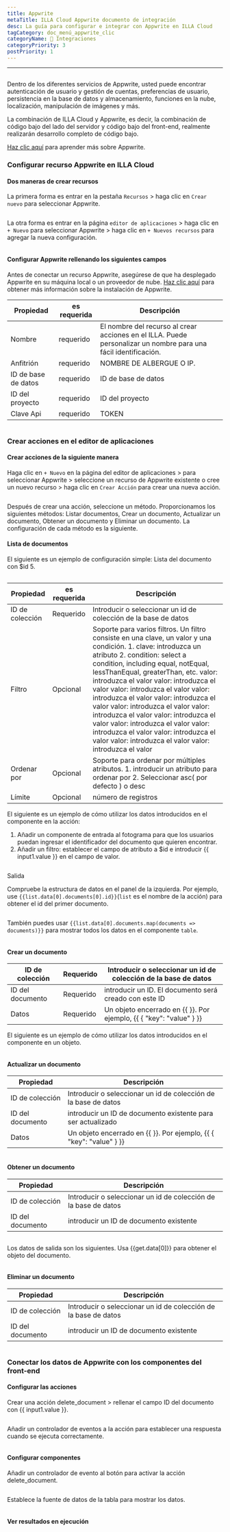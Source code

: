 ```yaml
---
title: Appwrite
metaTitle: ILLA Cloud Appwrite documento de integración
desc: La guía para configurar e integrar con Appwrite en ILLA Cloud
tagCategory: doc_menú_appwrite_clic
categoryName: 🔨 Integraciones
categoryPriority: 3
postPriority: 1
---
```


* * *

## <h2 hidden>Base de datos Appwrite</h2>

Dentro de los diferentes servicios de Appwrite, usted puede encontrar autenticación de usuario y gestión de cuentas, preferencias de usuario, persistencia en la base de datos y almacenamiento, funciones en la nube, localización, manipulación de imágenes y más. 

La combinación de ILLA Cloud y Appwrite, es decir, la combinación de código bajo del lado del servidor y código bajo del front-end, realmente realizarán desarrollo completo de código bajo.

[Haz clic aquí](https://appwrite.io/) para aprender más sobre Appwrite.

### Configurar recurso Appwrite en ILLA Cloud

#### Dos maneras de crear recursos

La primera forma es entrar en la pestaña `Recursos` > haga clic en `Crear nuevo` para seleccionar Appwrite. 

<img src='https://cdn.illacloud.com/official-website/img/docs/assemble/appwrite1.png' alt="" />

La otra forma es entrar en la página `editor de aplicaciones` > haga clic en `+ Nuevo` para seleccionar Appwrite > haga clic en `+ Nuevos recursos` para agregar la nueva configuración. 

<img src='https://cdn.illacloud.com/official-website/img/docs/assemble/appwrite2.png' alt="" />

#### Configurar Appwrite rellenando los siguientes campos

Antes de conectar un recurso Appwrite, asegúrese de que ha desplegado Appwrite en su máquina local o un proveedor de nube. [Haz clic aquí](https://appwrite.io/docs/installation) para obtener más información sobre la instalación de Appwrite. 

| Propiedad           | es requerida | Descripción                                                                                                      |
| ------------------- | ------------ | ---------------------------------------------------------------------------------------------------------------- |
| Nombre              | requerido    | El nombre del recurso al crear acciones en el ILLA. Puede personalizar un nombre para una fácil identificación.  |
| Anfitrión           | requerido    | NOMBRE DE ALBERGUE O IP.                                                                                         |
| ID de base de datos | requerido    | ID de base de datos                                                                                              |
| ID del proyecto     | requerido    | ID del proyecto                                                                                                  |
| Clave Api           | requerido    | TOKEN                                                                                                            |

<img src='https://cdn.illacloud.com/official-website/img/docs/assemble/appwrite3.png' alt="" />

### Crear acciones en el editor de aplicaciones

#### Crear acciones de la siguiente manera

Haga clic en `+ Nuevo` en la página del editor de aplicaciones > para seleccionar Appwrite > seleccione un recurso de Appwrite existente o cree un nuevo recurso > haga clic en `Crear Acción` para crear una nueva acción. 

<img src='https://cdn.illacloud.com/official-website/img/docs/assemble/appwrite4.png' alt="" />

Después de crear una acción, seleccione un método. Proporcionamos los siguientes métodos: Listar documentos, Crear un documento, Actualizar un documento, Obtener un documento y Eliminar un documento. La configuración de cada método es la siguiente. 

#### Lista de documentos

El siguiente es un ejemplo de configuración simple: Lista del documento con $id 5. 

<img src='https://cdn.illacloud.com/official-website/img/docs/assemble/appwrite5.png' alt="" />

| Propiedad       | es requerida | Descripción                                                                                                                                                                                                                                                                                                                                                                                                                                                                                                                                                                           |
| --------------- | ------------ | ------------------------------------------------------------------------------------------------------------------------------------------------------------------------------------------------------------------------------------------------------------------------------------------------------------------------------------------------------------------------------------------------------------------------------------------------------------------------------------------------------------------------------------------------------------------------------------- |
| ID de colección | Requerido    | Introducir o seleccionar un id de colección de la base de datos                                                                                                                                                                                                                                                                                                                                                                                                                                                                                                                       |
| Filtro          | Opcional     | Soporte para varios filtros. Un filtro consiste en una clave, un valor y una condición. 1. clave: introduzca un atributo 2. condition: select a condition, including equal, notEqual, lessThanEqual, greaterThan, etc. valor: introduzca el valor valor: introduzca el valor valor: introduzca el valor valor: introduzca el valor valor: introduzca el valor valor: introduzca el valor valor: introduzca el valor valor: introduzca el valor valor: introduzca el valor valor: introduzca el valor valor: introduzca el valor valor: introduzca el valor valor: introduzca el valor |
| Ordenar por     | Opcional     | Soporte para ordenar por múltiples atributos. 1. introducir un atributo para ordenar por 2. Seleccionar asc( por defecto ) o desc                                                                                                                                                                                                                                                                                                                                                                                                                                                     |
| Límite          | Opcional     | número de registros                                                                                                                                                                                                                                                                                                                                                                                                                                                                                                                                                                   |

El siguiente es un ejemplo de cómo utilizar los datos introducidos en el componente en la acción:

1.  Añadir un componente de entrada al fotograma para que los usuarios puedan ingresar el identificador del documento que quieren encontrar.  
2.  Añadir un filtro: establecer el campo de atributo a $id e introducir {{ input1.value }} en el campo de valor. 

<img src='https://cdn.illacloud.com/official-website/img/docs/assemble/appwrite6.png' alt="" />

Salida

Compruebe la estructura de datos en el panel de la izquierda. Por ejemplo, use `{{list.data[0].documents[0].id}}`(`list` es el nombre de la acción) para obtener el id del primer documento. 

<img src='https://cdn.illacloud.com/official-website/img/docs/assemble/appwrite7.png' alt="" />

También puedes usar `{{list.data[0].documents.map(documents => documents)}}` para mostrar todos los datos en el componente `table`. 

<img src='https://cdn.illacloud.com/official-website/img/docs/assemble/appwrite8.png' alt="" />

#### Crear un documento

| ID de colección  | Requerido | Introducir o seleccionar un id de colección de la base de datos     |
| ---------------- | --------- | ------------------------------------------------------------------- |
| ID del documento | Requerido | introducir un ID. El documento será creado con este ID              |
| Datos            | Requerido | Un objeto encerrado en {{ }}. Por ejemplo, {{ { "key": "value" } }} |

El siguiente es un ejemplo de cómo utilizar los datos introducidos en el componente en un objeto. 

<img src='https://cdn.illacloud.com/official-website/img/docs/assemble/appwrite9.png' alt="" />

#### Actualizar un documento

| Propiedad        | Descripción                                                         |
| ---------------- | ------------------------------------------------------------------- |
| ID de colección  | Introducir o seleccionar un id de colección de la base de datos     |
| ID del documento | introducir un ID de documento existente para ser actualizado        |
| Datos            | Un objeto encerrado en {{ }}. Por ejemplo, {{ { "key": "value" } }} |

<img src='https://cdn.illacloud.com/official-website/img/docs/assemble/appwrite10.png' alt="" />

#### Obtener un documento

| Propiedad        | Descripción                                                     |
| ---------------- | --------------------------------------------------------------- |
| ID de colección  | Introducir o seleccionar un id de colección de la base de datos |
| ID del documento | introducir un ID de documento existente                         |

<img src='https://cdn.illacloud.com/official-website/img/docs/assemble/appwrite11.png' alt="" />

Los datos de salida son los siguientes. Usa {{get.data[0]}} para obtener el objeto del documento.

<img src='https://cdn.illacloud.com/official-website/img/docs/assemble/appwrite12.png' alt="" />

#### Eliminar un documento

| Propiedad        | Descripción                                                     |
| ---------------- | --------------------------------------------------------------- |
| ID de colección  | Introducir o seleccionar un id de colección de la base de datos |
| ID del documento | introducir un ID de documento existente                         |

<img src='https://cdn.illacloud.com/official-website/img/docs/assemble/appwrite13.png' alt="" />

### Conectar los datos de Appwrite con los componentes del front-end

#### Configurar las acciones

Crear una acción delete_document > rellenar el campo ID del documento con {{ input1.value }}. 

<img src='https://cdn.illacloud.com/official-website/img/docs/assemble/appwrite14.png' alt="" />

Añadir un controlador de eventos a la acción para establecer una respuesta cuando se ejecuta correctamente. 

<img src='https://cdn.illacloud.com/official-website/img/docs/assemble/appwrite15.png' alt="" />

#### Configurar componentes

Añadir un controlador de evento al botón para activar la acción delete_document. 

<img src='https://cdn.illacloud.com/official-website/img/docs/assemble/appwrite16.png' alt="" />

Establece la fuente de datos de la tabla para mostrar los datos. 

<img src='https://cdn.illacloud.com/official-website/img/docs/assemble/appwrite17.png' alt="" />

#### Ver resultados en ejecución

<img src='https://cdn.illacloud.com/official-website/img/docs/assemble/appwrite18.gif' alt="" />
